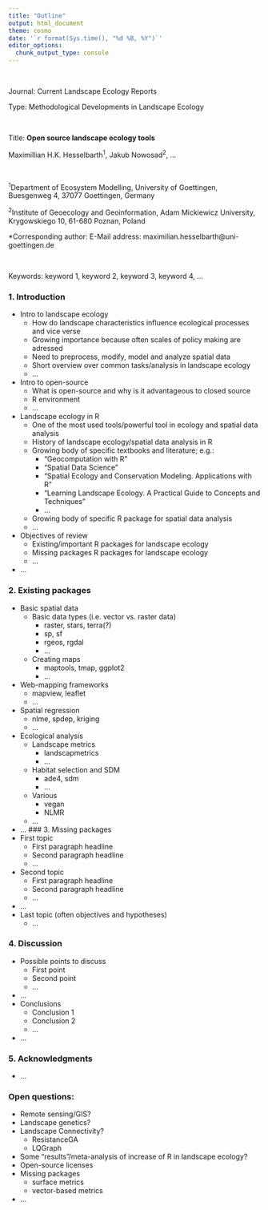 ```yaml
---
title: "Outline"
output: html_document
theme: cosmo
date: '`r format(Sys.time(), "%d %B, %Y")`'
editor_options: 
  chunk_output_type: console
---
```


<br/>

Journal: Current Landscape Ecology Reports

Type: Methodological Developments in Landscape Ecology

<br/>

Title: **Open source landscape ecology tools**

Maximillian H.K. Hesselbarth<sup>1</sup>, Jakub Nowosad<sup>2</sup>, ...

<br/>

<sup>1</sup>Department of Ecosystem Modelling, University of Goettingen, Buesgenweg 4, 37077 Goettingen, Germany 

<sup>2</sup>Institute of Geoecology and Geoinformation, Adam Mickiewicz University, Krygowskiego 10, 61-680 Poznan, Poland

*Corresponding author: E-Mail address: maximilian.hesselbarth@uni-goettingen.de

<br/>

Keywords: keyword 1, keyword 2, keyword 3, keyword 4, ...

### 1. Introduction
- Intro to landscape ecology
    - How do landscape characteristics influence ecological processes and vice verse
    - Growing importance because often scales of policy making are adressed
    - Need to preprocess, modify, model and analyze spatial data
    - Short overview over common tasks/analysis in landscape ecology
    - ...
- Intro to open-source
    - What is open-source and why is it advantageous to closed source
    - R environment
    - ...
- Landscape ecology in R
    - One of the most used tools/powerful tool in ecology and spatial data analysis
    - History of landscape ecology/spatial data analysis in R
    - Growing body of specific textbooks and literature; e.g.:
        - "Geocomputation with R"
        - "Spatial Data Science"
        - "Spatial Ecology and Conservation Modeling. Applications with R"
        - "Learning Landscape Ecology. A Practical Guide to Concepts and Techniques"
        - ...
    - Growing body of specific R package for spatial data analysis
    - ...
- Objectives of review
    - Existing/important R packages for landscape ecology
    - Missing packages R packages for landscape ecology
    - ...
- ...

### 2. Existing packages
- Basic spatial data
    - Basic data types (i.e. vector vs. raster data)
        - raster, stars, terra(?)
        - sp, sf
        - rgeos, rgdal
        - ...
    - Creating maps
        - maptools, tmap, ggplot2
        - ...
- Web-mapping frameworks
    - mapview, leaflet
    - ...
- Spatial regression
    - nlme, spdep, kriging
    - ...
- Ecological analysis
    - Landscape metrics
        - landscapmetrics
        - ...
    - Habitat selection and SDM
        - ade4, sdm
        - ...
    - Various
        - vegan
        - NLMR
    - ...
- ...
### 3. Missing packages
- First topic
    - First paragraph headline
    - Second paragraph headline
    - ...
- Second topic
    - First paragraph headline
    - Second paragraph headline
    - ...
- ...
- Last topic (often objectives and hypotheses)
    - ...
    
### 4. Discussion
- Possible points to discuss
    - First point
    - Second point
    - ...
- ...
- Conclusions
    - Conclusion 1 
    - Conclusion 2
    - ...
- ...
    
### 5. Acknowledgments
- ...

### Open questions:
- Remote sensing/GIS?
- Landscape genetics?
- Landscape Connectivity?
  - ResistanceGA
  - LQGraph
- Some "results"/meta-analysis of increase of R in landscape ecology?
- Open-source licenses
- Missing packages
    - surface metrics
    - vector-based metrics
- ...
